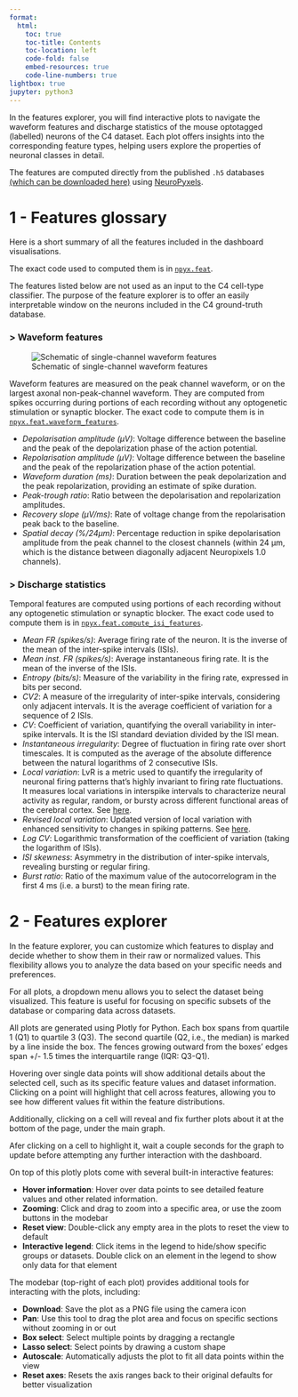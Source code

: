 ```yaml
---
format:
  html:
    toc: true
    toc-title: Contents
    toc-location: left
    code-fold: false
    embed-resources: true
    code-line-numbers: true
lightbox: true
jupyter: python3
---
```


In the features explorer, you will find interactive plots to navigate the waveform features and discharge statistics of the mouse optotagged (labelled) neurons of the C4 dataset. Each plot offers insights into the corresponding feature types, helping users explore the properties of neuronal classes  in detail.

The features are computed directly from the published `.h5` databases [(which can be downloaded here)](https://c4-database.com/apps/download){target="_parent"} using [NeuroPyxels](https://github.com/m-beau/NeuroPyxels){target="_blank"}.

# 1 - Features glossary

Here is a short summary of all the features included in the dashboard visualisations. 

The exact code used to computed them is in [`npyx.feat`](https://github.com/m-beau/NeuroPyxels/blob/master/npyx/feat.py).

:::{.callout-note}
The features listed below are not used as an input to the C4 cell-type classifier. The purpose of the feature explorer is to offer an easily interpretable window on the neurons included in the C4 ground-truth database.
:::

### > Waveform features

::: {.column-margin}
![Schematic of single-channel waveform features](example_wvf.svg){.lightbox}
:::

Waveform features are measured on the peak channel waveform, or on the largest axonal non-peak-channel waveform. 
They are computed from spikes occurring during portions of each recording without any optogenetic stimulation or synaptic blocker.
The exact code to compute them is in [`npyx.feat.waveform_features`](https://github.com/m-beau/NeuroPyxels/blob/9abd8fdb623a91ba34e45bce25d6f6529f81f475/npyx/feat.py#L1197).

- *Depolarisation amplitude (µV)*: Voltage difference between the baseline and the peak of the depolarization phase of the action potential.
- *Repolarisation amplitude (µV)*: Voltage difference between the baseline and the peak of the repolarization phase of the action potential.
- *Waveform duration (ms)*: Duration between the peak depolarization and the peak repolarization, providing an estimate of spike duration.
- *Peak-trough ratio*: Ratio between the depolarisation and repolarization amplitudes.
- *Recovery slope (µV/ms)*: Rate of voltage change from the repolarisation peak back to the baseline.
- *Spatial decay (%/24µm)*: Percentage reduction in spike depolarisation amplitude from the peak channel to the closest channels (within 24 µm, which is the distance between diagonally adjacent Neuropixels 1.0 channels).


### > Discharge statistics

Temporal features are computed using portions of each recording without any optogenetic stimulation or synaptic blocker. 
The exact code used to compute them is in [`npyx.feat.compute_isi_features`](https://github.com/m-beau/NeuroPyxels/blob/9abd8fdb623a91ba34e45bce25d6f6529f81f475/npyx/feat.py#L219).

- *Mean FR (spikes/s)*: Average firing rate of the neuron. It is the inverse of the mean of the inter-spike intervals (ISIs).
- *Mean inst. FR (spikes/s)*: Average instantaneous firing rate. It is the mean of the inverse of the ISIs.
- *Entropy (bits/s)*: Measure of the variability in the firing rate, expressed in bits per second.
- *CV2*: A measure of the irregularity of inter-spike intervals, considering only adjacent intervals. It is the average coefficient of variation for a sequence of 2 ISIs.
- *CV*: Coefficient of variation, quantifying the overall variability in inter-spike intervals. It is the ISI standard deviation divided by the ISI mean.
- *Instantaneous irregularity*: Degree of fluctuation in firing rate over short timescales. It is computed as the average of the absolute difference between the natural logarithms of 2 consecutive ISIs.
- *Local variation*: LvR is a metric used to quantify the irregularity of neuronal firing patterns that's highly invariant to firing rate fluctuations. It measures local variations in interspike intervals to characterize neural activity as regular, random, or bursty across different functional areas of the cerebral cortex. See [here](https://www.doi.org/10.1371/journal.pcbi.1000433).
- *Revised local variation*: Updated version of local variation with enhanced sensitivity to changes in spiking patterns. See [here](https://www.doi.org/10.1371/journal.pcbi.1000433).
- *Log CV*: Logarithmic transformation of the coefficient of variation (taking the logarithm of ISIs).
- *ISI skewness*: Asymmetry in the distribution of inter-spike intervals, revealing bursting or regular firing.
- *Burst ratio*: Ratio of the maximum value of the autocorrelogram in the first 4 ms (i.e. a burst) to the mean firing rate.


# 2 - Features explorer

In the feature explorer, you can customize which features to display and decide whether to show them in their raw or normalized values. This flexibility allows you to analyze the data based on your specific needs and preferences.

:::{.callout-tip}
For all plots, a dropdown menu allows you to select the dataset being visualized. This feature is useful for focusing on specific subsets of the database or comparing data across datasets.
:::

All plots are generated using Plotly for Python. Each box spans from quartile 1 (Q1) to quartile 3 (Q3). The second quartile (Q2, i.e., the median) is marked by a line inside the box. The fences growing outward from the boxes' edges span +/- 1.5 times the interquartile range (IQR: Q3-Q1).

Hovering over single data points will show additional details about the selected cell, such as its specific feature values and dataset information. Clicking on a point will highlight that cell across features, allowing you to see how different values fit within the feature distributions.

Additionally, clicking on a cell will reveal and fix further plots about it at the bottom of the page, under the main graph.

:::{.column-margin .callout-note}
Afer clicking on a cell to highlight it, wait a couple seconds for the graph to update before attempting any further interaction with the dashboard.
:::

On top of this plotly plots come with several built-in interactive features:

- **Hover information**: Hover over data points to see detailed feature values and other related information.
- **Zooming**: Click and drag to zoom into a specific area, or use the zoom buttons in the modebar
- **Reset view**: Double-click any empty area in the plots to reset the view to default
- **Interactive legend**: Click items in the legend to hide/show specific groups or datasets. Double click on an element in the legend to show only data for that element

The modebar (top-right of each plot) provides additional tools for interacting with the plots, including:

- **Download**: Save the plot as a PNG file using the camera icon
- **Pan**:  Use this tool to drag the plot area and focus on specific sections without zooming in or out
- **Box select**: Select multiple points by dragging a rectangle
- **Lasso select**: Select points by drawing a custom shape
- **Autoscale**: Automatically adjusts the plot to fit all data points within the view
- **Reset axes**: Resets the axis ranges back to their original defaults for better visualization
